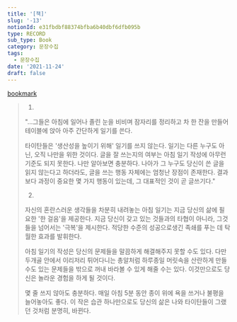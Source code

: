 ```yaml
---
title: '[책]'
slug: '-13'
notionId: e31fbdbf88374bfba6b40dbf6dfb095b
type: RECORD
sub_type: Book
category: 문장수집
tags:
  - 문장수집
date: '2021-11-24'
draft: false
---
```


[bookmark](https://www.aladin.co.kr/shop/wproduct.aspx?ISBN=K232838895&start=pnaver_02)

> 1.
>
> "...그들은 아침에 일어나 졸린 눈을 비비며 잠자리를 정리하고 차  한 잔을 만들어 테이블에 앉아 아주 간단하게 일기를 쓴다.
>
>
> 타이탄들은 '생산성을 높이기 위해' 일기를 쓰지 않는다. 일기는 다른 누구도 아닌, 오직 나만을 위한 것이다. 글을 잘 쓰는지의 여부는 아침 일기 작성에 아무런 기준도 되지 못한다. 나만 알아보면 충분하다. 나아가 그 누구도 당신이 쓴 글을 읽지 않는다고 하더라도, 글을 쓰는 행동 자체에는 엄청난 장점이 존재한다. 결과보다 과정이 중요한 몇 가지 행동이 있는데, 그 대표적인 것이 곧 글쓰기다."
>
>
> 2.
>
>
> 자신의 혼란스러운 생각들을 차분히 내려놓는 아침 일기는 지금 당신의 삶에 필요한 '한 걸음'을 제공한다. 지금 당신이 갖고 있는 것들과의 타협이 아니라, 그것들을 넘어서는 '극복'을 제시한다. 적당한 수준의 성공으로생긴 족쇄를 푸는 데 탁월한 효과를 발휘한다.
>
>
> 아침 일기의 작성은 당신의 문제들을 말끔하게 해결해주지 못할 수도 있다. 다만 두개골 안에서 이리저리 튀어다니는 총알처럼 하루종일 머릿속을 산란하게 만들 수도 있는 문제들을 밖으로 꺼내 바라볼 수 있게 해줄 수는 있다. 이것만으로도 당신은 놀라운 경험을 하게 될 것이다.
>
>
> 몇 줄 쓰지 않아도 충분하다. 매일 아침 5분 동안 종이 위에 욕을 쓰거나 불평을 늘어놓아도 좋다. 이 작은 습관 하나만으로도 당신의 삶은 나와 타이탄들이 그랬던 것처럼 분명히, 바뀐다.
>
>
